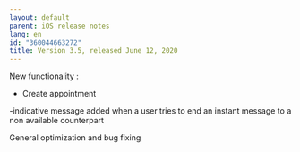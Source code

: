```yaml
---
layout: default
parent: iOS release notes
lang: en
id: "360044663272"
title: Version 3.5, released June 12, 2020
---
```

New functionality :

- Create appointment

-indicative message added when a user tries to end an instant message to a non available counterpart

General optimization and bug fixing


